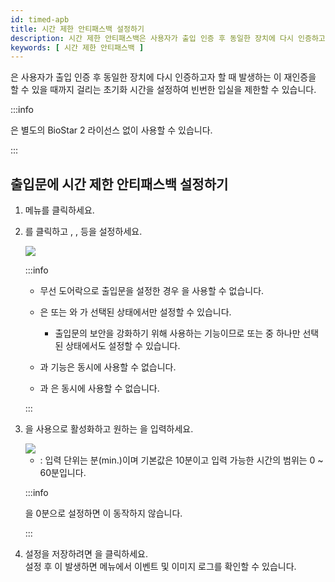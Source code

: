 ```yaml
---
id: timed-apb
title: 시간 제한 안티패스백 설정하기
description: 시간 제한 안티패스백은 사용자가 출입 인증 후 동일한 장치에 다시 인증하고자 할 때 발생하는 안티패스백이 재인증을 할 수 있을 때까지 걸리는 초기화 시간을 설정하여 빈번한 입실을 제한할 수 있습니다.
keywords: [ 시간 제한 안티패스백 ]
---
```



<Cmd sid="timedAPB.field" />은 사용자가 출입 인증 후 동일한 장치에 다시 인증하고자 할 때 발생하는 <Cmd sid="door.antiPassBack" />이 재인증을 할 수 있을 때까지 걸리는 초기화 시간을 설정하여 빈번한 입실을 제한할 수 있습니다.

:::info

<Cmd sid="timedAPB.field" />은 별도의 BioStar 2 라이선스 없이 사용할 수 있습니다.

:::

## 출입문에 시간 제한 안티패스백 설정하기

1. <Cmd sid="common.gnb.door" /> 메뉴를 클릭하세요.

1. <Cmd sid="button.func.addDoor" />를 클릭하고 <Cmd sid="common.information" />, <Cmd sid="device.info.configuration" />, <Cmd sid="common.option" /> 등을 설정하세요.

    <Image src='/img/ko/biostar-295-add-door.png' className='none' caption />

    :::info

    * 무선 도어락으로 출입문을 설정한 경우 <Cmd sid="timedAPB.field" />을 사용할 수 없습니다.

    * <Cmd sid="timedAPB.field" />은 <Cmd sid="door.entryDevice" /> 또는 <Cmd sid="door.exitDevice" />와 <Cmd sid="common.doorRelay" />가 선택된 상태에서만 설정할 수 있습니다.

        * 출입문의 보안을 강화하기 위해 사용하는 기능이므로 <Cmd sid="door.entryDevice" /> 또는 <Cmd sid="door.exitDevice" /> 중 하나만 선택된 상태에서도 설정할 수 있습니다.

    * <Cmd sid="timedAPB.field" />과 <Cmd sid="door.apbUseDoorSensor" /> 기능은 동시에 사용할 수 없습니다.

    * <Cmd sid="timedAPB.field" />과 <Cmd sid="door.antiPassBack" />은 동시에 사용할 수 없습니다.

    :::

1. <Cmd sid="timedAPB.field" />을 <Cmd>사용</Cmd>으로 활성화하고 원하는 <Cmd sid="door.resetTime" />을 입력하세요.

    <Image src='/img/ko/biostar-295-timed-APB.png' className='none' caption />

    * <Cmd sid="door.resetTime" />: 입력 단위는 분(min.)이며 기본값은 10분이고 입력 가능한 시간의 범위는 0 ~ 60분입니다.

    :::info

    <Cmd sid="door.resetTime" />을 0분으로 설정하면 <Cmd sid="timedAPB.field" />이 동작하지 않습니다.

    :::

1. 설정을 저장하려면 <Cmd sid="button.apply" />을 클릭하세요.<br/>설정 후 <Cmd sid="timedAPB.field" />이 발생하면 <Cmd sid="common.gnb.monitoring" /> 메뉴에서 이벤트 및 <Cmd>이미지 로그</Cmd>를 확인할 수 있습니다.